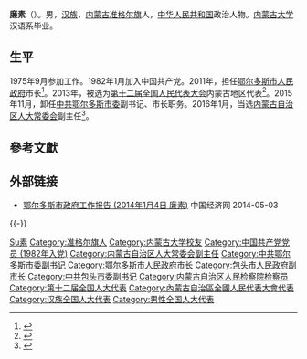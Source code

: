 '''廉素'''（{{bd|1958年|6月||catIdx=Lian廉}}）。男，[[汉族|汉族]]，[[内蒙古|内蒙古]][[准格尔旗|准格尔旗]]人，[[中华人民共和国|中华人民共和国]]政治人物。[[内蒙古大学|内蒙古大学]]汉语系毕业。

== 生平 ==
1975年9月参加工作。1982年1月加入中国共产党。2011年，担任[[鄂尔多斯市人民政府|鄂尔多斯市人民政府]]市长<ref>{{cite news|title=鄂尔多斯市长廉素简历|url=http://news.cntv.cn/20120517/114712.shtml|accessdate=2013-03-28|newspaper=CNTV|archive-date=2019-09-25|archive-url=https://web.archive.org/web/20190925094602/http://news.cntv.cn/20120517/114712.shtml}}</ref>。2013年，被选为[[第十二届全国人民代表大会|第十二届全国人民代表大会]]内蒙古地区代表<ref>{{cite news|title=全国人大代表信息-廉素|url= http://210.82.31.1:8084/delegate/viewDelegate.action?dbid=120349|accessdate=2013-03-28|newspaper=全国人大网|archive-url=https://web.archive.org/web/20160306000001/http://www.npc.gov.cn/delegate/viewDelegate.action?dbid=120349|archive-date=2016-03-06|dead-url=yes}}</ref>。2015年11月，卸任[[中共鄂尔多斯市委|中共鄂尔多斯市委]]副书记、市长职务。2016年1月，当选[[内蒙古自治区人大常委会|内蒙古自治区人大常委会]]副主任<ref>{{cite news|title=廉素补选为内蒙古自治区人大常委会副主任，孙惠民为秘书长|url=http://www.thepaper.cn/newsDetail_forward_1426725|accessdate=2016-01-28|newspaper=澎湃新闻|archive-date=2019-10-01|archive-url=https://web.archive.org/web/20191001104748/http://www.thepaper.cn/newsDetail_forward_1426725}}</ref>。

== 參考文獻 ==
{{reflist}}

== 外部链接 ==
*[http://district.ce.cn/zt/zlk/bg/201401/28/t20140128_2227880.shtml 鄂尔多斯市政府工作报告 (2014年1月4日 廉素)] {{Wayback|url=http://district.ce.cn/zt/zlk/bg/201401/28/t20140128_2227880.shtml |date=20190920075044 }} 中国经济网 2014-05-03
{{-}}
{{start box}}
{{s-gov|prc}}
{{s-before|[[云光中|云光中]]}}
{{s-title|[[鄂尔多斯市人民政府|鄂尔多斯市人民政府]]市长|2011年2月－2015年11月}}
{{s-after|[[牛俊雁|牛俊雁]]}}
{{end box}}

{{内蒙古自治区领导人}}
{{中华人民共和国鄂尔多斯市（伊克昭盟）历任正职领导人}}

{{Authority control}}
{{DEFAULTSORT:Lian廉}}
[[Category:廉姓|Su素]]
[[Category:准格尔旗人|Category:准格尔旗人]]
[[Category:内蒙古大学校友|Category:内蒙古大学校友]]
[[Category:中国共产党党员_(1982年入党)|Category:中国共产党党员 (1982年入党)]]
[[Category:内蒙古自治区人大常委会副主任|Category:内蒙古自治区人大常委会副主任]]
[[Category:中共鄂尔多斯市委副书记|Category:中共鄂尔多斯市委副书记]]
[[Category:鄂尔多斯市人民政府市长|Category:鄂尔多斯市人民政府市长]]
[[Category:包头市人民政府副市长|Category:包头市人民政府副市长]]
[[Category:中共包头市委副书记|Category:中共包头市委副书记]]
[[Category:内蒙古自治区人民检察院检察员|Category:内蒙古自治区人民检察院检察员]]
[[Category:第十二届全国人大代表|Category:第十二届全国人大代表]]
[[Category:內蒙古自治區全國人民代表大會代表|Category:內蒙古自治區全國人民代表大會代表]]
[[Category:汉族全国人大代表|Category:汉族全国人大代表]]
[[Category:男性全国人大代表|Category:男性全国人大代表]]